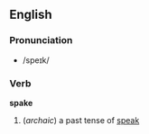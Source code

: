 ==English==
===Pronunciation===
*/speɪk/
===Verb===
'''spake'''

#(''archaic'') a past tense of [[speak]]